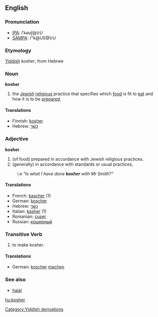==English==

===Pronunciation===
*[[w:IPA|IPA]]: /ˈkəʊʃ@(r)/
*[[w:SAMPA|SAMPA]]: /"k@US@(r)/

===Etymology===
[[Yiddish]] ''kosher'', from Hebrew

===Noun===
'''kosher'''

# the [[Jew]]ish [[religion|religious]] practice that specifies which [[food]] is fit to [[eat]] and how it is to be [[prepare]]d.

====Translations====

*Finnish: [[kosher]]
*Hebrew: [[כשר]]

===Adjective===
'''kosher'''

# (of food) prepared in accordance with Jewish religious practices.
# (generally) in accordance with standards or usual practices, 
:i.e ''"Is what I have done '''kosher''' with Mr Smith?"''  

====Translations====

*French: [[kascher]] (1) 
*German: [[koscher]]
*Hebrew: [[כשר]]
*Italian: [[kasher]] (1)
*Romanian: [[cuşer]]
*Russian: [[кошерный]]

===Transitive Verb===
# to make kosher.

====Translations====

*German: [[koscher]] [[machen]]

===See also===
*[[halal]]

[[Category:Yiddish derivations]]

[[hu:kosher]]
